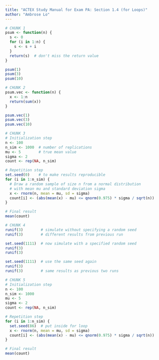 ---
title: "ACTEX Study Manual for Exam PA: Section 1.4 (for Loops)"
author: "Ambrose Lo"
---

```{r}
# CHUNK 1
psum <- function(n) {
  s <- 0
  for (i in 1:n) {
    s <- s + i
  }
  return(s)  # don't miss the return value
}

psum(1)
psum(3)
psum(10)
```


```{r}
# CHUNK 2
psum.vec <- function(n) {
  x <- 1:n
  return(sum(x))
}

psum.vec(1)
psum.vec(3)
psum.vec(10)
```


```{r}
# CHUNK 3
# Initialization step
n <- 100
n_sim <- 1000  # number of replications
mu <- 5        # true mean value
sigma <- 2
count <- rep(NA, n_sim)

# Repetition step
set.seed(0)    # to make results reproducible
for (i in 1:n_sim) {
  # Draw a random sample of size n from a normal distribution
  # with mean mu and standard deviation sigma
  x <- rnorm(n, mean = mu, sd = sigma)
  count[i] <- (abs(mean(x) - mu) <= qnorm(0.975) * sigma / sqrt(n))
}

# Final result
mean(count)
```


```{r}
# CHUNK 4
runif(3)        # simulate without specifying a random seed
runif(3)        # different results from previous run 

set.seed(1111)  # now simulate with a specified random seed
runif(3)
runif(3)

set.seed(1111)  # use the same seed again
runif(3)
runif(3)        # same results as previous two runs
```


```{r}
# CHUNK 5
# Initialization step
n <- 100
n_sim <- 1000
mu <- 5
sigma <- 2
count <- rep(NA, n_sim)

# Repetition step
for (i in 1:n_sim) {
  set.seed(86)  # put inside for loop
  x <- rnorm(n, mean = mu, sd = sigma)
  count[i] <- (abs(mean(x) - mu) <= qnorm(0.975) * sigma / sqrt(n))
}

# Final result
mean(count)
```